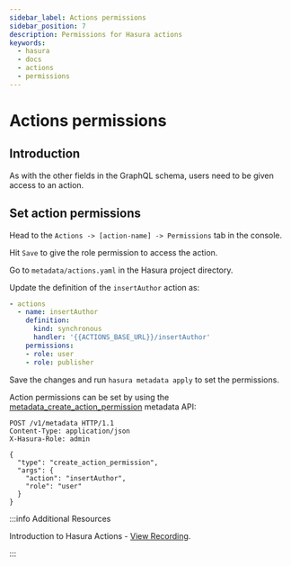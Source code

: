 ```yaml
---
sidebar_label: Actions permissions
sidebar_position: 7
description: Permissions for Hasura actions
keywords:
  - hasura
  - docs
  - actions
  - permissions
---
```



# Actions permissions

## Introduction

As with the other fields in the GraphQL schema, users need to be given
access to an action.

## Set action permissions

<Tabs className="api-tabs">
<TabItem value="console" label="Console">

Head to the `Actions -> [action-name] -> Permissions` tab in the
console.

<Thumbnail
  src="/img/graphql/core/actions/actions-permissions.png"
  alt="Console action permission"
/>

Hit `Save` to give the role permission to access the action.
</TabItem>
<TabItem value="cli" label="CLI">

Go to `metadata/actions.yaml` in the Hasura project directory.

Update the definition of the `insertAuthor` action as:

```yaml {6-8}
- actions
  - name: insertAuthor
    definition:
      kind: synchronous
      handler: '{{ACTIONS_BASE_URL}}/insertAuthor'
    permissions:
    - role: user
    - role: publisher
```

Save the changes and run `hasura metadata apply` to set the permissions.

</TabItem>
<TabItem value="api" label="API">

Action permissions can be set by using the [metadata_create_action_permission](/graphql/core/api-reference/metadata-api/actions.mdx) metadata API:

```http
POST /v1/metadata HTTP/1.1
Content-Type: application/json
X-Hasura-Role: admin

{
  "type": "create_action_permission",
  "args": {
    "action": "insertAuthor",
    "role": "user"
  }
}
```
</TabItem>
</Tabs>

:::info Additional Resources

Introduction to Hasura Actions - [View Recording](https://hasura.io/events/webinar/hasura-actions/?pg=docs&plcmt=body&cta=view-recording&tech=).

:::

